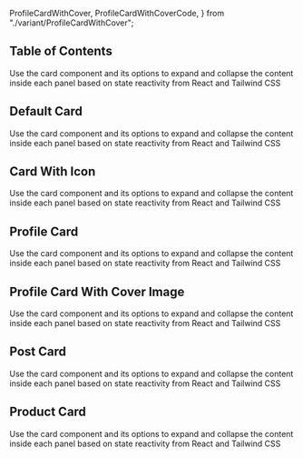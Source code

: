   ProfileCardWithCover,
  ProfileCardWithCoverCode,
} from "./variant/ProfileCardWithCover";


## Table of Contents

Use the card component and its options to expand and collapse the content inside each panel based on state reactivity from React and Tailwind CSS

## Default Card

Use the card component and its options to expand and collapse the content inside each panel based on state reactivity from React and Tailwind CSS

<CodePreview code={DefaultCardCode}>
  <DefaultCard />
</CodePreview>

## Card With Icon

Use the card component and its options to expand and collapse the content inside each panel based on state reactivity from React and Tailwind CSS

<CodePreview code={CardWithIconCode}>
  <CardWithIcon />
</CodePreview>

## Profile Card

Use the card component and its options to expand and collapse the content inside each panel based on state reactivity from React and Tailwind CSS

<CodePreview code={ProfileCardCode}>
  <ProfileCard />
</CodePreview>

## Profile Card With Cover Image

Use the card component and its options to expand and collapse the content inside each panel based on state reactivity from React and Tailwind CSS

<CodePreview code={ProfileCardWithCoverCode}>
  <ProfileCardWithCover />
</CodePreview>

## Post Card

Use the card component and its options to expand and collapse the content inside each panel based on state reactivity from React and Tailwind CSS

<CodePreview code={PostCardCode}>
  <PostCard />
</CodePreview>

## Product Card

Use the card component and its options to expand and collapse the content inside each panel based on state reactivity from React and Tailwind CSS

<CodePreview code={ProductCardCode}>
  <ProductCard />
</CodePreview>
